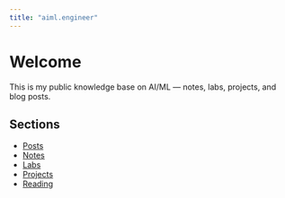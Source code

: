 ```yaml
---
title: "aiml.engineer"
---
```


# Welcome

This is my public knowledge base on AI/ML — notes, labs, projects, and blog posts.

## Sections
- [Posts](posts/)
- [Notes](notes/)
- [Labs](labs/)
- [Projects](projects/)
- [Reading](reading/)
